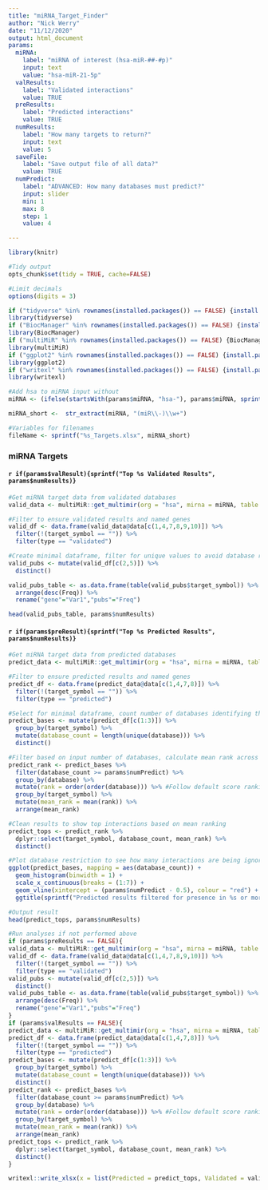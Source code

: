 ```yaml
---
title: "miRNA_Target_Finder"
author: "Nick Werry"
date: "11/12/2020"
output: html_document
params:
  miRNA:
    label: "miRNA of interest (hsa-miR-##-#p)"
    input: text
    value: "hsa-miR-21-5p"
  valResults: 
    label: "Validated interactions"
    value: TRUE
  preResults:
    label: "Predicted interactions" 
    value: TRUE
  numResults:
    label: "How many targets to return?"
    input: text
    value: 5
  saveFile:
    label: "Save output file of all data?"
    value: TRUE
  numPredict:
    label: "ADVANCED: How many databases must predict?"
    input: slider
    min: 1
    max: 8
    step: 1
    value: 4

---
```


<!-- USE this line in the console to knit with custom parameters -->
<!-- rmarkdown::render("Assignment 2_knit_w_params.Rmd", params = "ask") -->

```r
library(knitr)

#Tidy output
opts_chunk$set(tidy = TRUE, cache=FALSE)

#Limit decimals
options(digits = 3) 
```

```r
if ("tidyverse" %in% rownames(installed.packages()) == FALSE) {install.packages("tidyverse")}
library(tidyverse)
if ("BiocManager" %in% rownames(installed.packages()) == FALSE) {install.packages("BiocManager")}
library(BiocManager)
if ("multiMiR" %in% rownames(installed.packages()) == FALSE) {BiocManager::install("multiMiR")}
library(multiMiR)
if ("ggplot2" %in% rownames(installed.packages()) == FALSE) {install.packages("ggplot2")}
library(ggplot2)
if ("writexl" %in% rownames(installed.packages()) == FALSE) {install.packages("writexl")}
library(writexl)
```

```r
#Add hsa to miRNA input without
miRNA <- (ifelse(startsWith(params$miRNA, "hsa-"), params$miRNA, sprintf("hsa-%s", params$miRNA)))

miRNA_short <-  str_extract(miRNA, "(miR\\-)\\w+")

#Variables for filenames
fileName <- sprintf("%s_Targets.xlsx", miRNA_short)
```

### miRNA Targets\
#### `r if(params$valResult){sprintf("Top %s Validated Results", params$numResults)}`
```r
#Get miRNA target data from validated databases
valid_data <- multiMiR::get_multimir(org = "hsa", mirna = miRNA, table = "validated")

#Filter to ensure validated results and named genes
valid_df <- data.frame(valid_data@data[c(1,4,7,8,9,10)]) %>%
  filter(!(target_symbol == "")) %>%
  filter(type == "validated")

#Create minimal dataframe, filter for unique values to avoid database redundancy
valid_pubs <- mutate(valid_df[c(2,5)]) %>%
  distinct()

valid_pubs_table <- as.data.frame(table(valid_pubs$target_symbol)) %>%
  arrange(desc(Freq)) %>%
  rename("gene"="Var1","pubs"="Freq")

head(valid_pubs_table, params$numResults)
```
#### `r if(params$preResult){sprintf("Top %s Predicted Results", params$numResults)}`
```r
#Get miRNA target data from predicted databases
predict_data <- multiMiR::get_multimir(org = "hsa", mirna = miRNA, table = "predicted")

#Filter to ensure predicted results and named genes
predict_df <- data.frame(predict_data@data[c(1,4,7,8)]) %>%
  filter(!(target_symbol == "")) %>%
  filter(type == "predicted")

#Select for minimal dataframe, count number of databases identifying the target
predict_bases <- mutate(predict_df[c(1:3)]) %>%
  group_by(target_symbol) %>%
  mutate(database_count = length(unique(database))) %>%
  distinct()

#Filter based on input number of databases, calculate mean rank across databases
predict_rank <- predict_bases %>%
  filter(database_count >= params$numPredict) %>%
  group_by(database) %>%
  mutate(rank = order(order(database))) %>% #Follow default score ranking
  group_by(target_symbol) %>%
  mutate(mean_rank = mean(rank)) %>%
  arrange(mean_rank)

#Clean results to show top interactions based on mean ranking
predict_tops <- predict_rank %>%
  dplyr::select(target_symbol, database_count, mean_rank) %>%
  distinct()

#Plot database restriction to see how many interactions are being ignored
ggplot(predict_bases, mapping = aes(database_count)) +
  geom_histogram(binwidth = 1) +
  scale_x_continuous(breaks = (1:7)) +
  geom_vline(xintercept = (params$numPredict - 0.5), colour = "red") +
  ggtitle(sprintf("Predicted results filtered for presence in %s or more databases", params$numPredict))

#Output result
head(predict_tops, params$numResults)
```

```r
#Run analyses if not performed above
if (params$preResults == FALSE){
valid_data <- multiMiR::get_multimir(org = "hsa", mirna = miRNA, table = "validated")
valid_df <- data.frame(valid_data@data[c(1,4,7,8,9,10)]) %>%
  filter(!(target_symbol == "")) %>%
  filter(type == "validated")
valid_pubs <- mutate(valid_df[c(2,5)]) %>%
  distinct()
valid_pubs_table <- as.data.frame(table(valid_pubs$target_symbol)) %>%
  arrange(desc(Freq)) %>%
  rename("gene"="Var1","pubs"="Freq")
}
if (params$valResults == FALSE){
predict_data <- multiMiR::get_multimir(org = "hsa", mirna = miRNA, table = "predicted")
predict_df <- data.frame(predict_data@data[c(1,4,7,8)]) %>%
  filter(!(target_symbol == "")) %>%
  filter(type == "predicted")
predict_bases <- mutate(predict_df[c(1:3)]) %>%
  group_by(target_symbol) %>%
  mutate(database_count = length(unique(database))) %>%
  distinct()
predict_rank <- predict_bases %>%
  filter(database_count >= params$numPredict) %>%
  group_by(database) %>%
  mutate(rank = order(order(database))) %>% #Follow default score ranking
  group_by(target_symbol) %>%
  mutate(mean_rank = mean(rank)) %>%
  arrange(mean_rank)
predict_tops <- predict_rank %>%
  dplyr::select(target_symbol, database_count, mean_rank) %>%
  distinct()
}

writexl::write_xlsx(x = list(Predicted = predict_tops, Validated = valid_pubs_table), path = sprintf("%s Targets.xlsx", miRNA_short))
```
